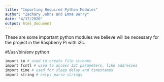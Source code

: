```yaml
---
title: "Importing Required Python Modules"
author: "Zachary Johns and Emma Berry"
date: "4/17/2020"
output: html_document
---
```


These are some important python modules we believe will be necessary for the project in the Raspberry Pi with i2c.

#!/usr/bin/env python

```r
import io # used to create file streams
import fcntl # used to access I2C parameters, like addresses
import time # used for sleep delay and timestamps
import string # helps parse strings
```
